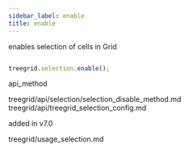 ```yaml
---
sidebar_label: enable
title: enable
---
```



          


<Short>
 enables selection of cells in Grid






</Short>


~~~js

treegrid.selection.enable();

~~~
 api_method

<Descr>



</Descr>


 
treegrid/api/selection/selection_disable_method.md
treegrid/api/treegrid_selection_config.md


added in v7.0

 treegrid/usage_selection.md
